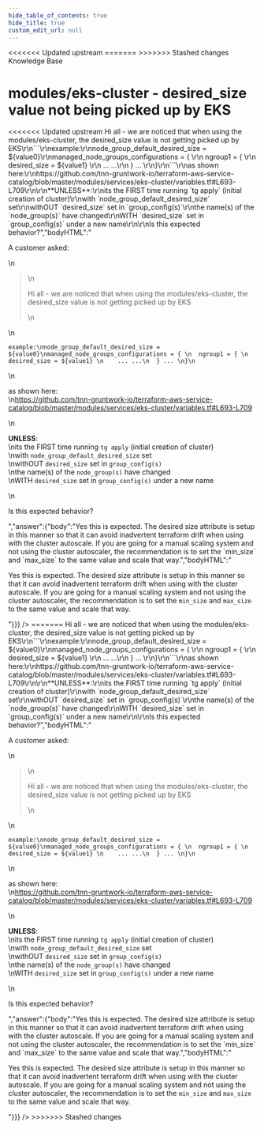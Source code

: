 ```yaml
---
hide_table_of_contents: true
hide_title: true
custom_edit_url: null
---
```



<head>
<<<<<<< Updated upstream
  <link rel="canonical" href="https://github.com/tnn-gruntwork-io/knowledge-base/discussions/127" />
=======
  <link rel="canonical" href="https://github.com/tnn-gruntwork-io/knowledge-base/discussions/127" />
>>>>>>> Stashed changes
</head>

<CenterLayout>
<span className="searchCategory">Knowledge Base</span>
<h1>modules/eks-cluster - desired_size value not being picked up by EKS</h1>
<<<<<<< Updated upstream
<GitHub discussion={{"id":"D_kwDOF8slf84AOdh4","number":127,"author":{"login":"zackproser"},"title":"modules/eks-cluster - desired_size value not being picked up by EKS","body":"A customer asked: \r\n> Hi all - we are noticed that when using the modules/eks-cluster, the desired_size value is not getting picked up by EKS\r\n```\r\nexample:\r\nnode_group_default_desired_size = ${value0}\r\nmanaged_node_groups_configurations = { \r\n  ngroup1 = { \r\n    desired_size = ${value1} \r\n    ... ...\r\n  } ... \r\n}\r\n```\r\nas shown here:\r\nhttps://github.com/tnn-gruntwork-io/terraform-aws-service-catalog/blob/master/modules/services/eks-cluster/variables.tf#L693-L709\r\n\r\n**UNLESS**:\r\nits the FIRST time running `tg apply` (initial creation of cluster)\r\nwith `node_group_default_desired_size` set\r\nwithOUT `desired_size` set in `group_config(s)`\r\nthe name(s) of the `node_group(s)` have changed\r\nWITH `desired_size` set in `group_config(s)` under a new name\r\n\r\nIs this expected behavior?","bodyHTML":"<p dir=\"auto\">A customer asked:</p>\n<blockquote>\n<p dir=\"auto\">Hi all - we are noticed that when using the modules/eks-cluster, the desired_size value is not getting picked up by EKS</p>\n</blockquote>\n<div class=\"snippet-clipboard-content notranslate position-relative overflow-auto\" data-snippet-clipboard-copy-content=\"example:\nnode_group_default_desired_size = ${value0}\nmanaged_node_groups_configurations = { \n  ngroup1 = { \n    desired_size = ${value1} \n    ... ...\n  } ... \n}\"><pre class=\"notranslate\"><code class=\"notranslate\">example:\nnode_group_default_desired_size = ${value0}\nmanaged_node_groups_configurations = { \n  ngroup1 = { \n    desired_size = ${value1} \n    ... ...\n  } ... \n}\n</code></pre></div>\n<p dir=\"auto\">as shown here:<br>\n<a href=\"https://github.com/tnn-gruntwork-io/terraform-aws-service-catalog/blob/master/modules/services/eks-cluster/variables.tf#L693-L709\">https://github.com/tnn-gruntwork-io/terraform-aws-service-catalog/blob/master/modules/services/eks-cluster/variables.tf#L693-L709</a></p>\n<p dir=\"auto\"><strong>UNLESS</strong>:<br>\nits the FIRST time running <code class=\"notranslate\">tg apply</code> (initial creation of cluster)<br>\nwith <code class=\"notranslate\">node_group_default_desired_size</code> set<br>\nwithOUT <code class=\"notranslate\">desired_size</code> set in <code class=\"notranslate\">group_config(s)</code><br>\nthe name(s) of the <code class=\"notranslate\">node_group(s)</code> have changed<br>\nWITH <code class=\"notranslate\">desired_size</code> set in <code class=\"notranslate\">group_config(s)</code> under a new name</p>\n<p dir=\"auto\">Is this expected behavior?</p>","answer":{"body":"Yes this is expected. The desired size attribute is setup in this manner so that it can avoid inadvertent terraform drift when using with the cluster autoscale. If you are going for a manual scaling system and not using the cluster autoscaler, the recommendation is to set the `min_size` and `max_size` to the same value and scale that way.","bodyHTML":"<p dir=\"auto\">Yes this is expected. The desired size attribute is setup in this manner so that it can avoid inadvertent terraform drift when using with the cluster autoscale. If you are going for a manual scaling system and not using the cluster autoscaler, the recommendation is to set the <code class=\"notranslate\">min_size</code> and <code class=\"notranslate\">max_size</code> to the same value and scale that way.</p>"}}} />
=======
<GitHub discussion={{"id":"D_kwDOF8slf84AOdh4","number":127,"author":{"login":"zackproser"},"title":"modules/eks-cluster - desired_size value not being picked up by EKS","body":"A customer asked: \r\n> Hi all - we are noticed that when using the modules/eks-cluster, the desired_size value is not getting picked up by EKS\r\n```\r\nexample:\r\nnode_group_default_desired_size = ${value0}\r\nmanaged_node_groups_configurations = { \r\n  ngroup1 = { \r\n    desired_size = ${value1} \r\n    ... ...\r\n  } ... \r\n}\r\n```\r\nas shown here:\r\nhttps://github.com/tnn-gruntwork-io/terraform-aws-service-catalog/blob/master/modules/services/eks-cluster/variables.tf#L693-L709\r\n\r\n**UNLESS**:\r\nits the FIRST time running `tg apply` (initial creation of cluster)\r\nwith `node_group_default_desired_size` set\r\nwithOUT `desired_size` set in `group_config(s)`\r\nthe name(s) of the `node_group(s)` have changed\r\nWITH `desired_size` set in `group_config(s)` under a new name\r\n\r\nIs this expected behavior?","bodyHTML":"<p dir=\"auto\">A customer asked:</p>\n<blockquote>\n<p dir=\"auto\">Hi all - we are noticed that when using the modules/eks-cluster, the desired_size value is not getting picked up by EKS</p>\n</blockquote>\n<div class=\"snippet-clipboard-content notranslate position-relative overflow-auto\" data-snippet-clipboard-copy-content=\"example:\nnode_group_default_desired_size = ${value0}\nmanaged_node_groups_configurations = { \n  ngroup1 = { \n    desired_size = ${value1} \n    ... ...\n  } ... \n}\"><pre class=\"notranslate\"><code class=\"notranslate\">example:\nnode_group_default_desired_size = ${value0}\nmanaged_node_groups_configurations = { \n  ngroup1 = { \n    desired_size = ${value1} \n    ... ...\n  } ... \n}\n</code></pre></div>\n<p dir=\"auto\">as shown here:<br>\n<a href=\"https://github.com/tnn-gruntwork-io/terraform-aws-service-catalog/blob/master/modules/services/eks-cluster/variables.tf#L693-L709\">https://github.com/tnn-gruntwork-io/terraform-aws-service-catalog/blob/master/modules/services/eks-cluster/variables.tf#L693-L709</a></p>\n<p dir=\"auto\"><strong>UNLESS</strong>:<br>\nits the FIRST time running <code class=\"notranslate\">tg apply</code> (initial creation of cluster)<br>\nwith <code class=\"notranslate\">node_group_default_desired_size</code> set<br>\nwithOUT <code class=\"notranslate\">desired_size</code> set in <code class=\"notranslate\">group_config(s)</code><br>\nthe name(s) of the <code class=\"notranslate\">node_group(s)</code> have changed<br>\nWITH <code class=\"notranslate\">desired_size</code> set in <code class=\"notranslate\">group_config(s)</code> under a new name</p>\n<p dir=\"auto\">Is this expected behavior?</p>","answer":{"body":"Yes this is expected. The desired size attribute is setup in this manner so that it can avoid inadvertent terraform drift when using with the cluster autoscale. If you are going for a manual scaling system and not using the cluster autoscaler, the recommendation is to set the `min_size` and `max_size` to the same value and scale that way.","bodyHTML":"<p dir=\"auto\">Yes this is expected. The desired size attribute is setup in this manner so that it can avoid inadvertent terraform drift when using with the cluster autoscale. If you are going for a manual scaling system and not using the cluster autoscaler, the recommendation is to set the <code class=\"notranslate\">min_size</code> and <code class=\"notranslate\">max_size</code> to the same value and scale that way.</p>"}}} />
>>>>>>> Stashed changes

</CenterLayout>
  

<!-- ##DOCS-SOURCER-START
{
  "sourcePlugin": "github-discussions",
  "hash": "88ebc7155085e244b10cda98beefef6b"
}
##DOCS-SOURCER-END -->
